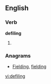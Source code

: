 
==English==

===Verb===
'''defiling'''

# {{present participle of|[[defile]]}}

===Anagrams===
* [[Fielding#English|Fielding]], [[fielding#English|fielding]]

[[vi:defiling]]